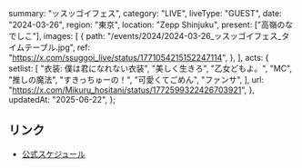   summary: "ッスッゴイフェス",
  category: "LIVE",
  liveType: "GUEST",
  date: "2024-03-26",
  region: "東京",
  location: "Zepp Shinjuku",
  present: ["高嶺のなでしこ"],
  images: [
    {
      path: "/events/2024/2024-03-26_ッスッゴイフェス_タイムテーブル.jpg",
      ref: "https://x.com/ssuggoi_live/status/1771054215152247114",
    },
  ],
  acts: {
    setlist: [
      "衣装: 僕は君になれない衣装",
      "美しく生きろ",
      "乙女どもよ。",
      "MC",
      "推しの魔法",
      "すきっちゅーの！",
      "可愛くてごめん",
      "ファンサ",
    ],
    url: "https://x.com/Mikuru_hositani/status/1772599322426703921",
  },
  updatedAt: "2025-06-22",
};

## リンク

- [公式スケジュール](https://takanenonadeshiko.jp/?p=1897)
